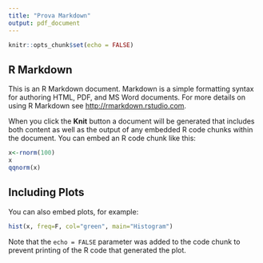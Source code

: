 ```yaml
---
title: "Prova Markdown"
output: pdf_document
---
```


```r
knitr::opts_chunk$set(echo = FALSE)
```

## R Markdown

This is an R Markdown document. Markdown is a simple formatting syntax for authoring HTML, PDF, and MS Word documents. For more details on using R Markdown see <http://rmarkdown.rstudio.com>.

When you click the **Knit** button a document will be generated that includes both content as well as the output of any embedded R code chunks within the document. You can embed an R code chunk like this:

```r
x<-rnorm(100)
x
qqnorm(x)
```

## Including Plots

You can also embed plots, for example:

```r
hist(x, freq=F, col="green", main="Histogram")
```

Note that the `echo = FALSE` parameter was added to the code chunk to prevent printing of the R code that generated the plot.
